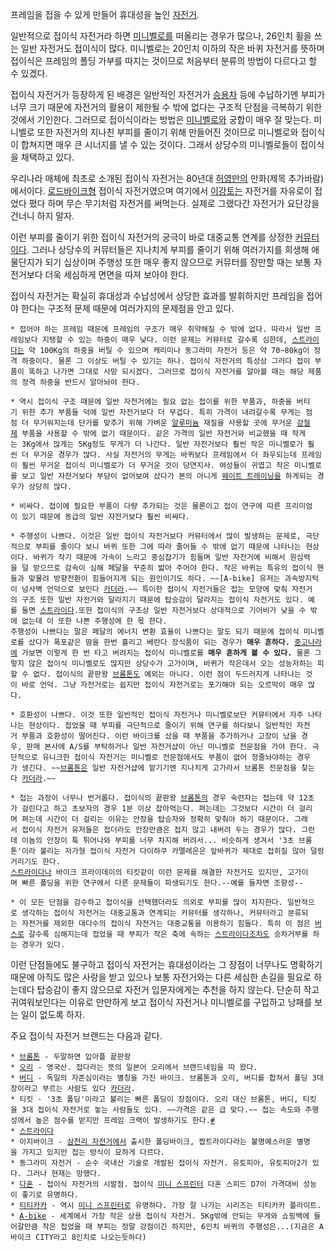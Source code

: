 프레임을 접을 수 있게 만들어 휴대성을 높인 [[자전거]].

일반적으로 접이식 자전거라 하면 [[미니벨로]]를 떠올리는 경우가 많으나, 26인치 휠을 쓰는 일반 자전거도 접이식이 많다. 미니벨로는 20인치 이하의 작은 바퀴 자전거를 뜻하며 접이식은 프레임의 폴딩 가부를 따지는 것이므로 처음부터 분류의 방법이 다르다고 할 수 있겠다. 

접이식 자전거가 등장하게 된 배경은 일반적인 자전거가 [[승용차]] 등에 수납하기엔 부피가 너무 크기 때문에 자전거의 활용이 제한될 수 밖에 없다는 구조적 단점을 극복하기 위한 것에서 기인한다. 그러므로 접이식이라는 방법은 [[미니벨로]]와 궁합이 매우 잘 맞는다. 미니벨로 또한 자전거의 지나친 부피를 줄이기 위해 만들어진 것이므로 미니벨로와 접이식이 합쳐지면 매우 큰 시너지를 낼 수 있는 것이다. 그래서 상당수의 미니벨로들이 접이식을 채택하고 있다.

우리나라 매체에 최초로 소개된 접이식 자전거는 80년대 [[허영만]]의 만화(제목 추가바람)에서이다. [[로드바이크]]형 접이식 자전거였으며 여기에서 [[이강토]]는 자전거를 자유로이 접었다 폈다 하며 무슨 무기처럼 자전거를 써먹는다. 실제로 그랬다간 자전거가 요단강을 건너니 하지 말자.

이런 부피를 줄이기 위한 접이식 자전거의 궁극이 바로 대중교통 연계를 상정한 [[커뮤터]]이다. 그러나 상당수의 커뮤터들은 지나치게 부피를 줄이기 위해 여러가지를 희생해 애물단지가 되기 십상이며 주행성 또한 매우 좋지 않으므로 커뮤터를 장만할 때는 보통 자전거보다 더욱 세심하게 면면을 따져 보아야 한다.

접이식 자전거는 확실히 휴대성과 수납성에서 상당한 효과를 발휘하지만 프레임을 접어야 한다는 구조적 문제 때문에 여러가지의 문제점을 안고 있다. 

 * 접어야 하는 프레임 때문에 프레임의 구조가 매우 취약해질 수 밖에 없다. 따라서 일반 프레임보다 지탱할 수 있는 하중이 매우 낮다. 이런 문제는 커뮤터로 갈수록 심한데, [[스트라이다]]는 약 100Kg의 하중을 버틸 수 있으며 캐리미나 동그라미 자전거 등은 약 70~80kg이 정격 하중이다. 물론 그 이상도 버틸 수 있기는 하나. 접이식 자전거의 특성상 그러다 접이 부품이 똑하고 나가면 그대로 사망 되시겠다. 그러므로 접이식 자전거를 알아볼 때는 해당 제품의 정격 하중을 반드시 알아놔야 한다.

 * 역시 접이식 구조 때문에 일반 자전거에는 필요 없는 접이를 위한 부품과, 하중을 버티기 위한 추가 부품들 덕에 일반 자전거보다 더 무겁다. 특히 가격이 내려갈수록 무게는 점점 더 무거워지는데 단가를 맞추기 위해 가벼운 [[알루미늄]] 재질을 사용할 곳에 무거운 [[강철]]제 부품을 사용할 수 밖에 없기 때문이다. 같은 가격의 일반 자전거와 비교했을 때 작게는 3Kg에서 많게는 5Kg정도 무게가 더 나간다. 일반 자전거보다 훨씬 작은 미니벨로가 훨씬 더 무거운 경우가 많다. 사실 자전거의 무게는 바퀴보다 프레임에서 더 좌우되는데 프레임이 훨씬 무거운 접이식 미니벨로가 더 무거운 것이 당연지사. 여성들이 귀엽고 작은 미니벨로를 보고 일반 자전거보다 부담이 없어보여 샀다가 본의 아니게 [[웨이트 트레이닝]]을 하게되는 경우가 상당히 많다.

 * 비싸다. 접이에 필요한 부품이 다량 추가되는 것은 물론이고 접이 연구에 따른 프리미엄이 있기 때문에 동급의 일반 자전거보다 훨씬 비싸다. 

 * 주행성이 나쁘다. 이것은 일반 접이식 자전거보다 커뮤터에서 많이 발생하는 문제로, 극단적으로 부피를 줄이다 보니 바퀴 또한 그에 따라 줄어들 수 밖에 없기 때문에 나타나는 현상이다. 바퀴가 작기 때문에 가속이 느리고 중심잡기가 힘들며 일반 자전거에 비해서 원심력을 덜 받으므로 감속이 심해 페달을 꾸준히 밟아 주어야 한다. 작은 바퀴는 특유의 접이식 핸들과 맞물려 방향전환이 힘들어지게 되는 원인이기도 하다. ~~[A-bike] 유저는 과속방지턱이 넘사벽 언덕으로 보인다 [[카더라]].~~ 특이한 접이식 자전거들은 접는 모양에 맞춰 자전거의 구조 또한 일반 자전거와 달라지기 때문에 탑승감이 달라지는 접이식 자전거도 있다. 예를 들면 [[스트라이다]].또한 접이식의 구조상 일반 자전거보다 상대적으로 기어비가 낮을 수 밖에 없는데 이 또한 나쁜 주행성에 한 몫 한다.
 주행성이 나쁘다는 말은 페달의 에너지 변환 효율이 나쁘다는 말도 되기 때문에 접이식 미니벨로를 샀다가 폭포같은 땀을 한번 흘리고 베란다 장식품이 되는 경우가 '''매우 흔하다.''' [[중고나라]]에 가보면 이렇게 한 번 타고 버려지는 접이식 미니벨로를 '''매우 흔하게 볼 수 있다.''' 물론 그렇지 않은 접이식 미니벨로도 많지만 상당수가 고가이며, 바퀴가 작은데서 오는 성능저하는 피할 수 없다. 접이식의 끝판왕 [[브롬톤]]도 예외는 아니다. 이런 점이 두드러지게 나타나는 것이 바로 언덕. 그냥 자전거로는 쉽지만 접이식 자전거로는 포기해야 되는 오르막이 매우 많다.

 * 호환성이 나쁘다. 이것 또한 일반적인 접이식 자전거나 미니벨로보단 커뮤터에서 자주 나타나는 현상이다. 접었을 때 부피를 극단적으로 줄이기 위해 연구를 하다보니 일반적인 자전거 부품과 호환성이 떨어진다. 이런 바이크를 샀을 때 부품을 추가하거나 고장이 났을 경우, 판매 본사에 A/S를 부탁하거나 일반 자전거샵이 아닌 미니벨로 전문점을 가야 한다. 극단적으로 유니크한 접이식 자전거는 미니벨로 전문점에서도 부품이 없어 정줄놔야하는 경우가 생긴다. ~~[[브롬톤]]은 일반 자전거샵에 맡기기엔 지나치게 고가라서 브롬톤 전문점을 찾는다 [[카더라]].~~

 * 접는 과정이 너무나 번거롭다. 접이식의 끝판왕 [[브롬톤]]의 경우 숙련자는 접는데 약 12초가 걸린다고 하고 초보자의 경우 1분 이상 잡아먹는다. 펴는데는 그것보다 시간이 더 걸리며 펴는데 시간이 더 걸리는 이유는 안장을 탑승자와 정확히 맞춰야 하기 때문이다. 그래서 접이식 자전거 유저들은 접더라도 안장만큼은 접지 않고 내버려 두는 경우가 많다. 그런데 이놈의 안장이 툭 튀어나와 부피를 너무 차지해 버려서... 비슷하게 생겨서 '3초 브롬톤'이라 불리는 저가형 접이식 자전거 다이하쿠 카멜레온은 앞바퀴가 제대로 접히질 않아 덜렁거리기도 한다. 
 [[스트라이다]]나 바이크 프라이데이의 티킷같이 이런 문제를 해결한 자전거도 있지만, 고가이며 빠른 폴딩을 위한 연구에서 다른 문제들이 파생되기도 한다.--예를 들자면 조향성--

 * 이 모든 단점을 감수하고 접이식을 선택했더라도 의외로 부피를 많이 차지한다. 일반적으로 생각하는 접이식 자전거는 대중교통과 연계되는 커뮤터를 생각하나, 커뮤터라고 분류되는 자전거를 제외한 대다수의 접이식 자전거는 대중교통을 이용하기 힘들다. 특히 이 점은 [[버스]]로 갈수록 심해지는데 접었을 때 부피가 작은 축에 속하는 [[스트라이다]]조차도 승차거부를 하는 경우가 있다. 

이런 단점들에도 불구하고 접이식 자전거는 휴대성이라는 그 장점이 너무나도 명확하기 때문에 아직도 많은 사랑을 받고 있으나 보통 자전거와는 다른 세심한 손길을 필요로 하는데다 탑승감이 좋지 않으므로 자전거 입문자에게는 추천을 하지 않는다. 단순히 작고 귀여워보인다는 이유로 만만하게 보고 접이식 자전거나 미니벨로를 구입하고 낭패를 보는 일이 없도록 하자.


주요 접이식 자전거 브랜드는 다음과 같다.

 * [[브롬톤]] - 두말하면 입아플 끝판왕
 * [[오리]] - 영국산. 접다라는 뜻의 일본어 오리에서 브랜드네임을 따 왔다.
 * [[버디]] - 독일의 자존심이라는 별칭을 가진 바이크. 브롬톤과 오리, 버디를 합쳐서 폴딩 3대장이라고 부르는 사람도 있다 [[카더라]].
 * 티킷 - '3초 폴딩'이라고 불리는 빠른 폴딩이 장점이다. 오리 대신 브롬톤, 버디, 티킷을 3대 접이식 자전거로 놓는 사람들도 있다. ~~가격은 같은 급 맞다.~~ 접는 속도와 주행성에서 높은 점수를 받지만 프레임 크랙이 발생하기도 한다.[http://cafe.naver.com/minivelobike/493421 #]
 * [[스트라이다]] 
 * 이지바이크 - [[삼천리 자전거]]에서 출시한 폴딩바이크, 짭트라이다라는 불명예스러운 별명을 가지고 있지만 접는 방식이 묘하게 다르다. 
 * 동그라미 자전거 - 순수 국내산 기술로 개발된 접이식 자전거. 유토피아, 유토피아2가 있다. 그러나 현재는 망했다. 
 * [[다혼]] - 접이식 자전거의 시발점. 접이식 [[미니 스프린터]] 다혼 스피드 D7이 가격대비 성능이 좋기로 유명하다.
 * [[티티카카]] - 역시 [[미니 스프린터]]로 유명하다. 가장 잘 나가는 시리즈는 티티카카 플라이트.
 * [[A-bike]] - 세계에서 가장 작은 상용 접이식 자전거. 5Kg밖에 안되는 무게와 쇼핑백에 들어갈만큼 작은 접었을 때 부피는 정말 강점이긴 하지만, 6인치 바퀴의 주행성은...(지금은 A바이크 CITY라고 8인치로 나오는듯하다)
